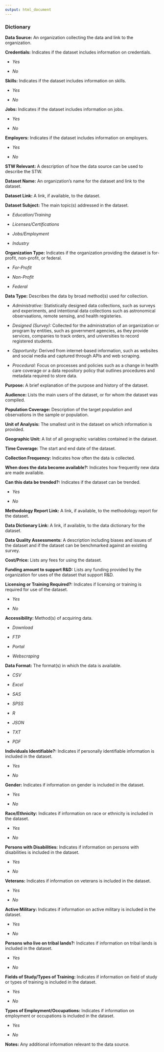 ```yaml
---
output: html_document
---
```

### Dictionary

__Data Source:__ An organization collecting the data and link to the organization.

__Credentials:__ Indicates if the dataset includes information on credentials.

  - _Yes_
  
  - _No_

__Skills:__ Indicates if the dataset includes information on skills.

  - _Yes_
  
  - _No_

__Jobs:__ Indicates if the dataset includes information on jobs.

  - _Yes_
  
  - _No_

__Employers:__ Indicates if the dataset includes information on employers.

  - _Yes_
  
  - _No_

__STW Relevant:__ A description of how the data source can be used to describe the STW.

__Dataset Name:__ An organization's name for the dataset and link to the dataset.

__Dataset Link:__ A link, if available, to the dataset.

__Dataset Subject:__ The main topic(s) addressed in the dataset.

  - _Education/Training_
  
  - _Licenses/Certifications_
  
  - _Jobs/Employment_
  
  - _Industry_
  
__Organization Type:__ Indicates if the organization providing the dataset is for-profit, non-profit, or federal.

  - _For-Profit_
  
  - _Non-Profit_
  
  - _Federal_
  
__Data Type:__ Describes the data by broad method(s) used for collection.

  - _Administrative:_ Statistically designed data collections, such as surveys and experiments, and intentional data collections such as astronomical observaations, remote sensing, and health registeries.
  
  - _Designed (Survey):_  Collected for the administration of an organization or program by entities, such as government agencies, as they provide services, companies to track orders, and universities to record registered students.
  
  - _Opportunity:_ Derived from internet-based information, such as websites and social media and captured through APIs and web scraping.
  
  - _Procedural:_ Focus on processes and policies such as a change in health care coverage or a data repository policy that outlines procedures and metadata required to store data.

__Purpose:__ A brief explanation of the purpose and history of the dataset.

__Audience:__ Lists the main users of the dataset, or for whom the dataset was compiled. 

__Population Coverage:__ Description of the target population and observations in the sample or population.

__Unit of Analysis:__ The smallest unit in the dataset on which information is provided.

__Geographic Unit:__ A list of all geographic variables contained in the dataset.

__Time Coverage:__ The start and end date of the dataset.

__Collection Frequency:__ Indicates how often the data is collected.

__When does the data become available?:__ Indicates how frequently new data are made available.

__Can this data be trended?:__ Indicates if the dataset can be trended.

  - _Yes_
  
  - _No_

__Methodology Report Link:__ A link, if available, to the methodology report for the dataset.

__Data Dictionary Link:__ A link, if available, to the data dictionary for the dataset.

__Data Quality Assessments:__ A description including biases and issues of the dataset and if the dataset can be benchmarked against an existing survey.

__Cost/Price:__ Lists any fees for using the dataset.

__Funding amount to support R&D:__ Lists any funding provided by the organization for uses of the dataset that support R&D. 

__Licensing or Training Required?:__ Indicates if licensing or training is required for use of the dataset.

  - _Yes_
  
  - _No_

__Accessibility:__ Method(s) of acquiring data.

 - _Download_
 
 - _FTP_
 
 - _Portal_
 
 - _Webscraping_
 
__Data Format:__ The format(s) in which the data is available.

  - _CSV_
  
  - _Excel_
  
  - _SAS_
  
  - _SPSS_
  
  - _R_
  
  - _JSON_
  
  - _TXT_
  
  - _PDF_

__Individuals Identifiable?:__ Indicates if personally identifiable information is included in the dataset.

  - _Yes_
  
  - _No_

__Gender:__ Indicates if information on gender is included in the dataset.

  - _Yes_
  
  - _No_

__Race/Ethnicity:__ Indicates if information on race or ethnicity is included in the dataset.

  - _Yes_
  
  - _No_

__Persons with Disabilities:__ Indicates if information on persons with disabilities is included in the dataset.

  - _Yes_
  
  - _No_

__Veterans:__ Indicates if information on veterans is included in the dataset.

  - _Yes_
  
  - _No_

__Active Military:__ Indicates if information on active military is included in the dataset.

  - _Yes_
  
  - _No_

__Persons who live on tribal lands?:__ Indicates if information on tribal lands is included in the dataset.

  - _Yes_
  
  - _No_

__Fields of Study/Types of Training:__ Indicates if information on field of study or types of training is included in the dataset.

  - _Yes_
  
  - _No_

__Types of Employment/Occupations:__ Indicates if information on employment or occupations is included in the dataset.

  - _Yes_
  
  - _No_

__Notes:__ Any additional information relevant to the data source.
                


